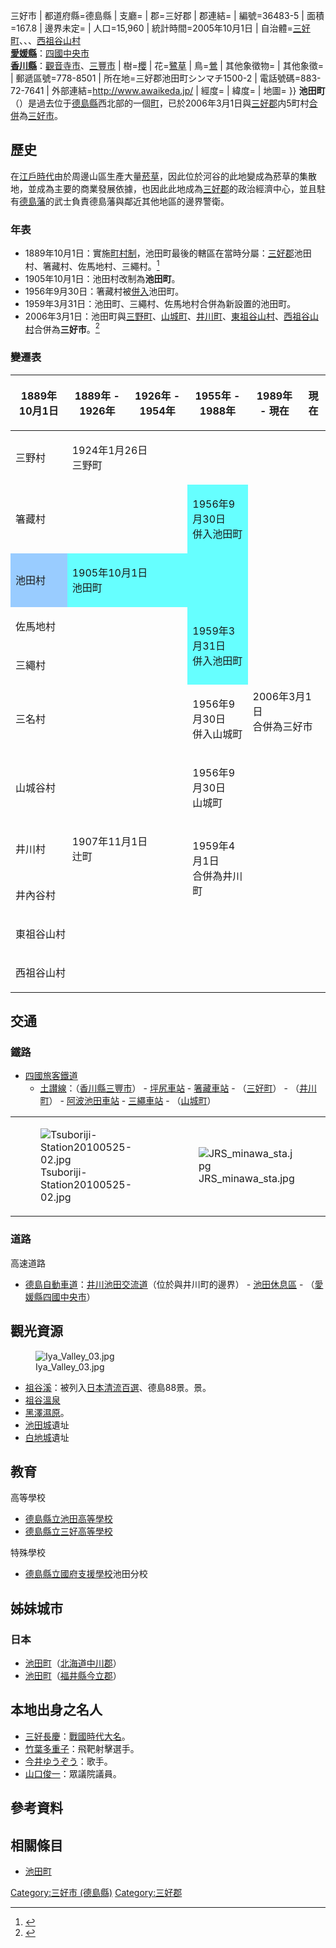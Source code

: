 {{日本町村 (廢除)
| 自治體名=池田
| 町村=町
| 町村章=
| 日文原名=池田町
| 平假名=いけだちょう
| 羅馬字拼音=Ikeda-chō
| 廢除時間=2006年3月1日
| 廢除理由=新設合併
| 廢除時處置={{tsl|ja|三野町_(徳島県)|三野町 (德島縣)|三野町}}、'''池田町'''、{{tsl|ja|山城町 (徳島県)|山城町 (德島縣)|山城町}}、{{tsl|ja|井川町 (徳島県)|井川町 (德島縣)|井川町}}、[[東祖谷山村|東祖谷山村]]、[[西祖谷山村|西祖谷山村]] → [[三好市_(德島縣)|三好市]]
| 現在自治體=三好市 (德島縣){{!}}三好市
| 都道府縣=德島縣
| 支廳=
| 郡=三好郡
| 郡連結= 
| 編號=36483-5 
| 面積=167.8
| 邊界未定=
| 人口=15,960
| 統計時間=2005年10月1日
| 自治體=[[三好町|三好町]]、{{tsl|ja|山城町 (徳島県)|山城町 (德島縣)|山城町}}、{{tsl|ja|井川町 (徳島県)|井川町 (德島縣)|井川町}}、[[西祖谷山村|西祖谷山村]]<br />'''[[愛媛縣|愛媛縣]]'''：[[四國中央市|四國中央市]]<br />'''[[香川縣|香川縣]]'''：[[觀音寺市|觀音寺市]]、[[三豐市|三豐市]]
| 樹=[[櫻|櫻]]
| 花=[[鷺草|鷺草]]
| 鳥=[[鶯|鶯]]
| 其他象徵物=
| 其他象徵=
| 郵遞區號=778-8501
| 所在地=三好郡池田町シンマチ1500-2
| 電話號碼=883-72-7641
| 外部連結=http://www.awaikeda.jp/
| 經度=
| 緯度=
| 地圖=
}}
'''池田町'''（{{jpn|j=池田町|hg=いけだちょう|rm=Ikeda chō|f=y}}）是過去位于[[德島縣|德島縣]]西北部的一個[[町|町]]，已於2006年3月1日與[[三好郡|三好郡]]内5町村[[市町村合併|合併]]為[[三好市_(德島縣)|三好市]]。

==歷史==
在[[江戶時代|江戶時代]]由於周邊山區生產大量[[菸草|菸草]]，因此位於河谷的此地變成為菸草的集散地，並成為主要的商業發展依據，也因此此地成為[[三好郡|三好郡]]的政治經濟中心，並且駐有[[德島藩|德島藩]]的武士負責德島藩與鄰近其他地區的邊界警衛。

===年表===
* 1889年10月1日：實施[[町村制|町村制]]，池田町最後的轄區在當時分屬：[[三好郡|三好郡]]池田村、箸藏村、佐馬地村、三繩村。<ref>{{cite book| title=三好市勢要覽資料篇| publisher=三好市| pages=19| url=http://www.city-miyoshi.jp/docs/2010092901039/files/dwn1.pdf| accessdate=2012-12-19| format=PDF| date=2007年4月}}{{dead link|date=2018年1月 |bot=InternetArchiveBot |fix-attempted=yes }}</ref> 
* 1905年10月1日：池田村改制為'''池田町'''。
* 1956年9月30日：箸藏村被[[市町村合併|併入]]池田町。
* 1959年3月31日：池田町、三繩村、佐馬地村合併為新設置的池田町。
* 2006年3月1日：池田町與[[三野町_(德島縣)|三野町]]、[[山城町_(德島縣)|山城町]]、[[井川町_(德島縣)|井川町]]、[[東祖谷山村|東祖谷山村]]、[[西祖谷山村|西祖谷山村]]合併為'''三好市'''。<ref>{{cite web| title=三好市の概要| url=http://www.city-miyoshi.jp/docs/2010092100531/| publisher=三好市政府| accessdate=2012-12-19| language=ja| date=2010-09-27| deadurl=yes| archiveurl=https://web.archive.org/web/20120605122040/http://www.city-miyoshi.jp/docs/2010092100531/| archivedate=2012-06-05}}</ref>

===變遷表===
{| class="wikitable" style="font-size:x-small"
! 1889年10月1日
! 1889年 - 1926年
! 1926年 - 1954年
! 1955年 - 1988年
! 1989年 - 現在
! 現在
|-
| 三野村
| colspan=3 | 1924年1月26日<br>三野町
| rowspan=11 colspan=2 | 2006年3月1日<br>合併為三好市
|-
| colspan=3 | 箸藏村
| style="background-color:#6ff;" | 1956年9月30日<br>併入池田町
|-
| style="background-color:#9cf;" | 池田村
| colspan=3 style="background-color:#6ff;" | 1905年10月1日<br>池田町
|-
| colspan=3 | 佐馬地村
| rowspan=2 style="background-color:#6ff;" | 1959年3月31日<br>併入池田町
|-
| colspan=3 | 三繩村
|-
| colspan=3 | 三名村
| 1956年9月30日<br>併入山城町
|-
| colspan=3 | 山城谷村
| 1956年9月30日<br>山城町
|-
| 井川村
| colspan=2 | 1907年11月1日<br>辻町
| rowspan=2 | 1959年4月1日<br>合併為井川町
|-
| colspan=3 | 井內谷村
|-
| colspan=4 | 東祖谷山村
|-
| colspan=4 | 西祖谷山村
|}

==交通==
===鐵路===
* [[四國旅客鐵道|四國旅客鐵道]]
** [[土讃線|土讃線]]：（[[香川縣|香川縣]][[三豐市|三豐市]]） - [[坪尻車站|坪尻車站]] - [[箸藏車站|箸藏車站]] - （[[三好町_(德島縣)|三好町]]） - （[[井川町_(德島縣)|井川町]]） - [[阿波池田車站|阿波池田車站]] - [[三繩車站|三繩車站]] - （[[山城町_(德島縣)|山城町]]）

{| border=0
|-
| [[File:Tsuboriji-Station20100525-02.jpg|thumb]] || [[File:JRS_minawa_sta.jpg|thumb]]
|}

===道路===
; 高速道路
* [[德島自動車道|德島自動車道]]：[[井川池田交流道|井川池田交流道]]（位於與井川町的邊界） - [[池田休息區|池田休息區]] - （[[愛媛縣|愛媛縣]][[四國中央市|四國中央市]]）

==觀光資源==
[[File:Iya_Valley_03.jpg|thumb]]
* [[祖谷溪|祖谷溪]]：被列入[[日本清流百選|日本清流百選]]、德島88景。景。
* [[祖谷溫泉|祖谷溫泉]]
* [[黑澤濕原|黑澤濕原]]。
* [[池田城_(阿波國)|池田城]]遺址
* [[白地城|白地城]]遺址

==教育==
; 高等學校
* [[德島縣立池田高等學校|德島縣立池田高等學校]]
* [[德島縣立三好高等學校|德島縣立三好高等學校]]

; 特殊學校
* [[德島縣立國府支援學校|德島縣立國府支援學校]]池田分校

==姊妹城市==
===日本===
* [[池田町_(北海道)|池田町]]（[[北海道|北海道]][[中川郡_(十勝綜合振興局)|中川郡]]）
* [[池田町_(福井縣)|池田町]]（[[福井縣|福井縣]][[今立郡|今立郡]]）

==本地出身之名人==
* [[三好長慶|三好長慶]]：[[戰國時代_(日本)|戰國時代]][[大名_(稱謂)|大名]]。
* [[竹葉多重子|竹葉多重子]]：飛靶射擊選手。
* [[今井ゆうぞう|今井ゆうぞう]]：歌手。
* [[山口俊一|山口俊一]]：眾議院議員。

==參考資料==
{{reflist}}

==相關條目==
* [[池田町|池田町]]

{{德島縣}}{{Authority control}}

[[Category:三好市_(德島縣)|Category:三好市 (德島縣)]]
[[Category:三好郡|Category:三好郡]]
